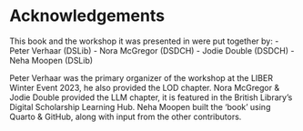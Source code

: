 # Acknowledgements {.unnumbered}

This book and the workshop it was presented in were put together by: 
- Peter Verhaar (DSLib)
- Nora McGregor (DSDCH)
- Jodie Double (DSDCH)
- Neha Moopen (DSLib)

Peter Verhaar was the primary organizer of the workshop at the LIBER Winter Event 2023, he also provided the LOD chapter. Nora McGregor & Jodie Double provided the LLM chapter, it is featured in the British Library's Digital Scholarship Learning Hub. Neha Moopen built the 'book' using Quarto & GitHub, along with input from the other contributors.

